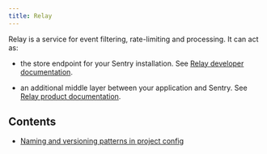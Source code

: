 ```yaml
---
title: Relay
---
```


Relay is a service for event filtering, rate-limiting and processing. It can act as:

* the store endpoint for your Sentry installation. See [Relay developer
  documentation](https://getsentry.github.io/relay/relay/).

* an additional middle layer between your application and Sentry. See [Relay product
  documentation](https://docs.sentry.io/product/relay/).

## Contents

* [Naming and versioning patterns in project config](/services/relay/projectconfig-versioning/)
